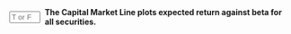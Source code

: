 
::: {.question-block}

<form onsubmit="event.preventDefault(); checkAnswerBox('module3_tf_q53','F')" style="display: flex; align-items: center; gap: 8px;">
<input type="text" id="module3_tf_q53" name="module3_tf_q53" maxlength="1" placeholder="T or F" style="width: 55px;" data-correct-answer="F" /> 
<label for="module3_tf_q53"><strong>The Capital Market Line plots expected return against beta for all securities.</strong></label>
</form>

<div id="feedback-module3_tf_q53" class="feedback" data-status="" style="display:none;">
The sentence is FALSE. The CML relates expected return to standard deviation for efficient portfolios; the SML relates expected return to beta.
</div>
:::

